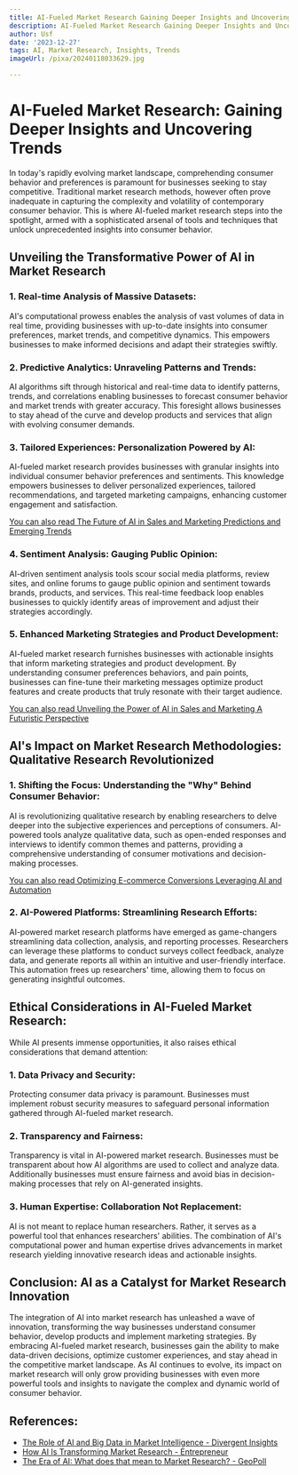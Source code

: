 ```yaml
---
title: AI-Fueled Market Research Gaining Deeper Insights and Uncovering Trends
description: AI-Fueled Market Research Gaining Deeper Insights and Uncovering Trends
author: Usf
date: '2023-12-27'
tags: AI, Market Research, Insights, Trends
imageUrl: /pixa/20240118033629.jpg

---
```

# AI-Fueled Market  Research: Gaining Deeper  Insights and Uncovering Trends

In today's rapidly evolving market landscape, comprehending consumer behavior  and preferences is paramount for businesses seeking to stay competitive. Traditional market research methods, however often prove inadequate in capturing the complexity and volatility of  contemporary consumer behavior. This is where AI-fueled market research steps into the  spotlight, armed with a sophisticated  arsenal of tools and  techniques that unlock unprecedented insights into consumer  behavior.

## Unveiling  the Transformative Power of AI in Market Research

### 1. Real-time Analysis  of Massive Datasets:

AI's computational prowess enables the analysis of  vast volumes of data in real time, providing businesses with up-to-date insights into consumer preferences,  market  trends,  and competitive dynamics. This empowers businesses to make informed decisions  and adapt their strategies swiftly.

### 2. Predictive Analytics:  Unraveling Patterns and Trends:

AI algorithms sift through historical  and real-time data to identify  patterns,  trends, and correlations enabling businesses to forecast consumer behavior and market trends with greater  accuracy. This foresight allows businesses to stay ahead  of the curve and develop products and services that align with evolving consumer demands.

### 3.  Tailored Experiences: Personalization Powered  by AI:

AI-fueled market research provides businesses with granular insights into individual consumer behavior preferences and sentiments. This  knowledge empowers businesses to deliver personalized experiences,  tailored recommendations,  and targeted marketing  campaigns, enhancing customer engagement and satisfaction.

[You can also read The Future of AI in Sales and Marketing Predictions and Emerging Trends](The%20Future%20of%20AI%20in%20Sales%20and%20Marketing%20Predictions%20and%20Emerging%20Trends)


### 4. Sentiment Analysis: Gauging Public Opinion:

AI-driven sentiment  analysis tools scour social media platforms, review  sites, and online forums to gauge public opinion and sentiment towards brands,  products, and services. This real-time feedback loop enables businesses to quickly identify areas of improvement and  adjust their strategies accordingly.

### 5. Enhanced Marketing Strategies and Product Development:

AI-fueled market research furnishes businesses with actionable insights that inform  marketing strategies and product development. By understanding consumer preferences behaviors, and  pain points, businesses can fine-tune their  marketing messages optimize product features and create products  that truly resonate with their target audience.

[You  can also read Unveiling the Power  of AI in Sales and Marketing A Futuristic Perspective](Unveiling%20the%20Power%20of%20AI%20in%20Sales%20and%20Marketing%20A%20Futuristic%20Perspective)


## AI's Impact on Market Research Methodologies: Qualitative Research Revolutionized

### 1. Shifting the Focus: Understanding the "Why" Behind Consumer Behavior:

AI  is revolutionizing qualitative research  by enabling researchers to delve deeper into the subjective  experiences and perceptions of consumers. AI-powered tools analyze qualitative data, such as open-ended responses and interviews to identify common themes and patterns, providing a  comprehensive understanding of consumer motivations and decision-making processes.

[You can also read Optimizing E-commerce Conversions Leveraging AI and Automation](Optimizing%20E-commerce%20Conversions%20Leveraging%20AI%20and%20Automation)


### 2. AI-Powered Platforms:  Streamlining Research Efforts:

AI-powered market research platforms  have emerged as game-changers streamlining data collection, analysis, and reporting processes. Researchers can leverage these platforms to conduct surveys collect feedback, analyze data, and generate reports all within an intuitive and  user-friendly interface. This automation frees up  researchers' time,  allowing them to focus on  generating insightful  outcomes.

## Ethical Considerations in AI-Fueled Market Research:

While AI  presents immense opportunities, it  also  raises ethical considerations that demand attention:

### 1. Data Privacy and Security:

Protecting consumer data privacy is paramount. Businesses must implement robust security measures to safeguard personal information gathered through AI-fueled market research.

### 2. Transparency and Fairness:

Transparency  is  vital in AI-powered market research. Businesses must be  transparent about how AI algorithms are used to collect  and analyze data. Additionally businesses must ensure fairness and avoid bias in decision-making processes that rely on AI-generated  insights.

### 3. Human  Expertise: Collaboration Not  Replacement:

AI is not meant to replace  human researchers. Rather, it serves as a powerful tool that enhances researchers' abilities. The combination of AI's computational power and human expertise drives advancements in market  research yielding  innovative research ideas and  actionable insights.

## Conclusion: AI as a Catalyst for Market Research Innovation

The integration of AI into market research  has unleashed  a wave of innovation, transforming the way businesses understand consumer behavior, develop products and implement marketing  strategies. By embracing AI-fueled market research, businesses gain the ability to make data-driven decisions, optimize customer experiences, and stay ahead in the competitive market landscape. As AI continues to evolve,  its impact on market research will only grow providing businesses  with even more powerful tools and insights  to navigate the  complex and dynamic world of consumer behavior.

## References:
- [The Role of AI and Big Data in Market Intelligence - Divergent Insights](https://www.divergentinsights.com/the-role-of-ai-and-big-data-in-market-intelligence/)
- [How AI Is Transforming Market Research - Entrepreneur](https://www.entrepreneur.com/science-technology/how-ai-is-transforming-market-research/450593)
- [The Era of AI: What does that mean to Market Research? - GeoPoll](https://www.geopoll.com/blog/ai-market-research/)
